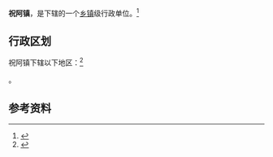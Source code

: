 {{中国乡级行政区|37/14/25/104/000}}

'''祝阿镇'''，是{{PRC admin/fullname|37/14/25/104/000|3}}下辖的一个[[乡镇|乡镇]]级行政单位。<ref>{{PRC admin/ref sgc|{{PRC admin/parent|37/14/25/104/000}}}}</ref>

== 行政区划 ==

祝阿镇下辖以下地区：<ref>{{PRC admin/ref sgc|37/14/25/104/000}}</ref>

{{PRC admin/children|37/14/25/104/000}}。

== 参考资料 ==

{{reflist}}

{{行政区划小作品}}
{{PRC admin/navcat|37/14/25/104/000}}